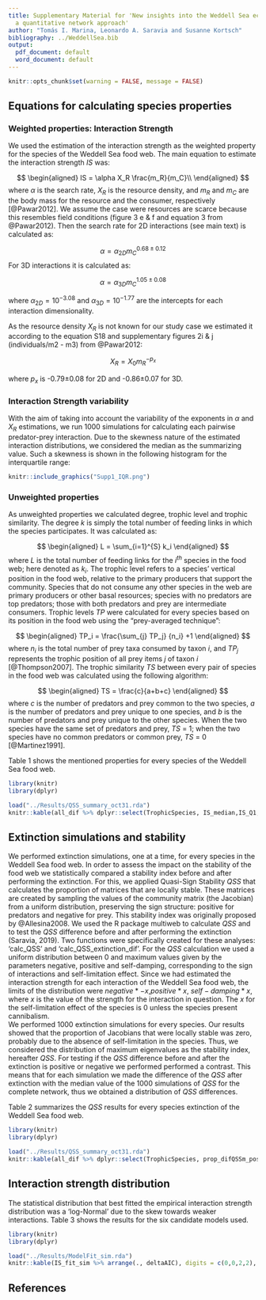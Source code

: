 ```yaml
---
title: Supplementary Material for 'New insights into the Weddell Sea ecosystem applying
  a quantitative network approach'
author: "Tomás I. Marina, Leonardo A. Saravia and Susanne Kortsch"
bibliography: ../WeddellSea.bib
output:
  pdf_document: default
  word_document: default
---
```


```r
knitr::opts_chunk$set(warning = FALSE, message = FALSE) 
```

## Equations for calculating species properties

### Weighted properties: Interaction Strength

We used the estimation of the interaction strength as the weighted property for the species of the Weddell Sea food web. The main equation to estimate the interaction strength $IS$ was:

$$
\begin{aligned}
IS = \alpha X_R \frac{m_R}{m_C}\\
\end{aligned}
$$
where $\alpha$ is the search rate, $X_R$ is the resource density, and $m_R$ and $m_C$ are the body mass for the resource and the consumer, respectively [@Pawar2012]. We assume the case were resources are scarce because this resembles field conditions (figure 3 e & f and equation 3 from @Pawar2012).
Then the search rate for 2D interactions (see main text) is calculated as:

$$\alpha = \alpha_{2D} m_C^{0.68 \pm 0.12}$$
For 3D interactions it is calculated as: 

$$\alpha = \alpha_{3D} m_C^{1.05 \pm 0.08}$$

where $\alpha_{2D}=10^{-3.08}$ and $\alpha_{3D}=10^{-1.77}$ are the intercepts for each interaction dimensionality.

As the resource density $X_R$ is not known for our study case we estimated it according to the equation S18 and supplementary figures 2i & j (individuals/m2 - m3) from @Pawar2012:

$$X_R = X_0 m_R^{-p_x}$$

where $p_x$ is -0.79±0.08 for 2D and -0.86±0.07 for 3D.

### Interaction Strength variability

With the aim of taking into account the variability of the exponents in $\alpha$ and $X_R$ estimations, we run 1000 simulations for calculating each pairwise predator-prey interaction. Due to the skewness nature of the estimated interaction distributions, we considered the median as the summarizing value. Such a skewness is shown in the following histogram for the interquartile range:

```r
knitr::include_graphics("Supp1_IQR.png")

```


### Unweighted properties

As unweighted properties we calculated degree, trophic level and trophic similarity.
The degree $k$ is simply the total number of feeding links in which the species participates. It was calculated as:

$$
\begin{aligned}
L = \sum_{i=1}^{S} k_i
\end{aligned}
$$
where $L$ is the total number of feeding links for the $i^{th}$ species in the food web; here denoted as $k_i$.
The trophic level refers to a species’ vertical position in the food web, relative to the primary producers that support the community. Species that do not consume any other species in the web are primary producers or other basal resources; species with no predators are top predators; those with both predators and prey are intermediate consumers. Trophic levels $TP$ were calculated for every species based on its position in the food web using the “prey-averaged technique”:

$$
\begin{aligned}
TP_i = \frac{\sum_{j} TP_j} {n_i} +1
\end{aligned}
$$
where $n_i$ is the total number of prey taxa consumed by taxon $i$, and $TP_j$ represents the trophic position of all prey items $j$ of taxon $i$ [@Thompson2007].
The trophic similarity $TS$ between every pair of species in the food web was calculated using the following algorithm:

$$
\begin{aligned}
TS = \frac{c}{a+b+c}
\end{aligned}
$$
where $c$ is the number of predators and prey common to the two species, $a$ is the number of predators and prey unique to one species, and $b$ is the number of predators and prey unique to the other species. When the two species have the same set of predators and prey, $TS$ = 1; when the two species have no common predators or common prey, $TS$ = 0 [@Martinez1991].

Table 1 shows the mentioned properties for every species of the Weddell Sea food web.

```r
library(knitr)
library(dplyr)

load("../Results/QSS_summary_oct31.rda")
knitr::kable(all_dif %>% dplyr::select(TrophicSpecies, IS_median,IS_Q1,IS_Q3, TotalDegree, TL, meanTrophicSimil) %>% arrange(., desc(IS_median)), digits = c(0,7,7,7,0,2,3), col.names = c("Species","median IS","Q1 IS", "Q3 IS", "Degree", "TL", "TS"), caption = "Weighted (interaction strength) and unweighted properties of the species of Weddell Sea food web. Ordered by decreasing mean interaction strength. mean IS = median interaction strength, Q1 IS = First quantil of the IS distribution, Q3 IS = Third quantil of the IS distribution, TL = trophic level, TS = trophic similarity.")

```

## Extinction simulations and stability

We performed extinction simulations, one at a time, for every species in the Weddell Sea food web. In order to assess the impact on the stability of the food web we statistically compared a stability index before and after performing the extinction. For this, we applied Quasi-Sign Stability $QSS$ that calculates the proportion of matrices that are locally stable. These matrices are created by sampling the values of the community matrix (the Jacobian) from a uniform distribution, preserving the sign structure: positive for predators and negative for prey. This stability index was originally proposed by @Allesina2008.
We used the R package multiweb to calculate $QSS$ and to test the $QSS$ difference before and after performing the extinction (Saravia, 2019). Two functions were specifically created for these analyses: ‘calc_QSS’ and ‘calc_QSS_extinction_dif’.
For the $QSS$ calculation we used a uniform distribution between 0 and maximum values given by the parameters negative, positive and self-damping, corresponding to the sign of interactions and self-limitation effect. Since we had estimated the interaction strength for each interaction of the Weddell Sea food web, the limits of the distribution were $negative*-x$,$positive*x$, $self-damping*x$, where $x$ is the value of the strength for the interaction in question. The $x$ for the self-limitation effect of the species is 0 unless the species present cannibalism.  
We performed 1000 extinction simulations for every species. Our results showed that the proportion of Jacobians that were locally stable was zero, probably due to the absence of self-limitation in the species. Thus, we considered the distribution of maximum eigenvalues as the stability index, hereafter $QSS$. For testing if the $QSS$ difference before and after the extinction is positive or negative we performed performed a contrast. This means that for each simulation we made the difference of the $QSS$ after extinction with the median value of the 1000 simulations of $QSS$ for the complete network, thus we obtained a distribution of $QSS$ differences.

Table 2 summarizes the $QSS$ results for every species extinction of the Weddell Sea food web.

```r
library(knitr)
library(dplyr)

load("../Results/QSS_summary_oct31.rda")
knitr::kable(all_dif %>% dplyr::select(TrophicSpecies, prop_difQSSm_pos, prop_difQSSm_neg, median_difQSS) %>% arrange(., prop_difQSSm_neg), digits = c(0,7,7,7,41), col.names = c("Species", "Prop dif QSS +", "Prop dif QSS - ", "Median difQSS relat"), caption = "Summary of Maximum eigenvalue (QSS) distribution of differences before and after performing extinction simulations in the Weddell Sea food web. Ordered by increasing proportion of positive differences. Prop dif QSS +  = Proportion of positive differences, Prop dif QSS - = Proportion of negative differences, Median difQSS relat = median of QSS differences")

```

## Interaction strength distribution

The statistical distribution that best fitted the empirical interaction strength distribution was a ‘log-Normal’ due to the skew towards weaker interactions. Table 3 shows the results for the six candidate models used.

```r
library(knitr)
library(dplyr)

load("../Results/ModelFit_sim.rda")
knitr::kable(IS_fit_sim %>% arrange(., deltaAIC), digits = c(0,0,2,2), col.names = c("Model", "df", "AIC", "deltaAIC"), caption = "Model comparison for the distribution of interaction strengths of the Weddell Sea food web. Order by best fit. References: df = degrees of freedom, AIC = Akaike Information Criterion, deltaAIC = difference with best fit. Log-Normal is the best model.")

```

## References